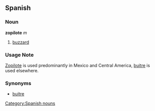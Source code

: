 == Spanish ==
=== Noun ===
'''zopilote''' ''m''
# [[buzzard]]

=== Usage Note ===
[[Zopilote]] is used predominantly in Mexico and Central America, [[buitre]] is used elsewhere.

=== Synonyms ===
*[[buitre]]

[[Category:Spanish nouns]]